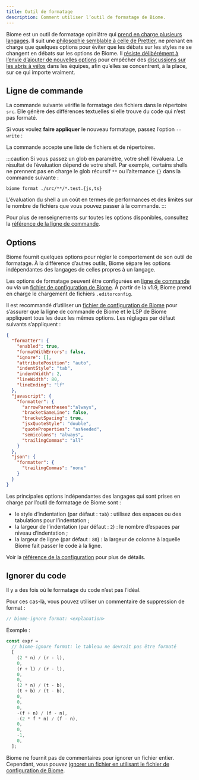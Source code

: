 ```yaml
---
title: Outil de formatage
description: Comment utiliser l’outil de formatage de Biome.
---
```



Biome est un outil de formatage opiniâtre qui [prend en charge plusieurs langages](/fr/internals/language-support).
Il suit une [philosophie semblable à celle de Prettier](https://prettier.io/docs/en/option-philosophy.html),
ne prenant en charge que quelques options pour éviter que les débats sur les styles ne se changent en débats sur les options de Biome.
Il [résiste délibérément à l’envie d’ajouter de nouvelles options](https://github.com/prettier/prettier/issues/40) pour empêcher des [discussions sur les abris à vélos](https://fr.wikipedia.org/wiki/Loi_de_futilité_de_Parkinson) dans les équipes, afin qu’elles se concentrent, à la place, sur ce qui importe vraiment.


## Ligne de commande

La commande suivante vérifie le formatage des fichiers dans le répertoire `src`.
Elle génère des différences textuelles si elle trouve du code qui n’est pas formaté.

<PackageManagerBiomeCommand command="format ./src" />

Si vous voulez **faire appliquer** le nouveau formatage, passez l’option `--write`&nbsp;:

<PackageManagerBiomeCommand command="format --write ./src" />

La commande accepte une liste de fichiers et de répertoires.

:::caution
Si vous passez un glob en paramètre, votre shell l’évaluera.
Le résultat de l’évaluation dépend de votre shell.
Par exemple, certains shells ne prennent pas en charge le glob récursif `**` ou l’alternance `{}` dans la commande suivante&nbsp;:

```shell
biome format ./src/**/*.test.{js,ts}
```

L’évaluation du shell a un coût en termes de performances et des limites sur le nombre de fichiers que vous pouvez passer à la commande.
:::

Pour plus de renseignements sur toutes les options disponibles, consultez la [référence de la ligne de commande](/fr/reference/cli#biome-format).


## Options

Biome fournit quelques options pour régler le comportement de son outil de formatage.
À la différence d’autres outils, Biome sépare les options indépendantes des langages de celles propres à un langage.

Les options de formatage peuvent être configurées en [ligne de commande](/reference/cli/#biome-format) ou via un [fichier de configuration de Biome](/fr/guides/configure-biome).
À partir de la v1.9, Biome prend en charge le chargement de fichiers `.editorconfig`.

Il est recommandé d’utiliser un [fichier de configuration de Biome](/fr/guides/configure-biome) pour s’assurer que la ligne de commande de Biome et le LSP de Biome appliquent tous les deux les mêmes options.
Les réglages par défaut suivants s’appliquent&nbsp;:

```json title="biome.json"
{
  "formatter": {
    "enabled": true,
    "formatWithErrors": false,
    "ignore": [],
    "attributePosition": "auto",
    "indentStyle": "tab",
    "indentWidth": 2,
    "lineWidth": 80,
    "lineEnding": "lf"
  },
  "javascript": {
    "formatter": {
      "arrowParentheses":"always",
      "bracketSameLine": false,
      "bracketSpacing": true,
      "jsxQuoteStyle": "double",
      "quoteProperties": "asNeeded",
      "semicolons": "always",
      "trailingCommas": "all"
    }
  },
  "json": {
    "formatter": {
      "trailingCommas": "none"
    }
  }
}
```

Les principales options indépendantes des langages qui sont prises en charge par l’outil de formatage de Biome sont&nbsp;:

- le style d’indentation (par défaut&nbsp;: `tab`)&nbsp;: utilisez des espaces ou des tabulations pour l’indentation&nbsp;;
- la largeur de l’indentation (par défaut&nbsp;: `2`)&nbsp;: le nombre d’espaces par niveau d’indentation&nbsp;;
- la largeur de ligne (par défaut&nbsp;: `80`)&nbsp;: la largeur de colonne à laquelle Biome fait passer le code à la ligne.

Voir la [référence de la configuration](/fr/reference/configuration#formatter) pour plus de détails.


## Ignorer du code

Il y a des fois où le formatage du code n’est pas l’idéal.

Pour ces cas-là, vous pouvez utiliser un commentaire de suppression de format&nbsp;:

```js title="example.js"
// biome-ignore format: <explanation>
```

Exemple&nbsp;:

```js title="example.js"
const expr =
  // biome-ignore format: le tableau ne devrait pas être formaté
  [
    (2 * n) / (r - l),
    0,
    (r + l) / (r - l),
    0,
    0,
    (2 * n) / (t - b),
    (t + b) / (t - b),
    0,
    0,
    0,
    -(f + n) / (f - n),
    -(2 * f * n) / (f - n),
    0,
    0,
    -1,
    0,
  ];
```

Biome ne fournit pas de commentaires pour ignorer un fichier entier.
Cependant, vous pouvez [ignorer un fichier en utilisant le fichier de configuration de Biome](/fr/guides/configure-biome/#ignorer-des-fichiers).

